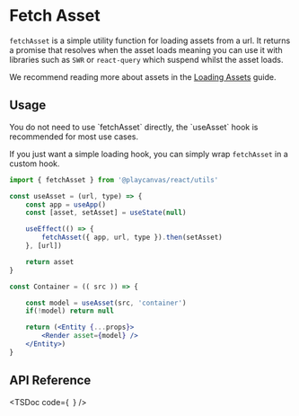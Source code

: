 # Fetch Asset

`fetchAsset` is a simple utility function for loading assets from a url. It returns a promise that resolves when the asset loads meaning you can use it with libraries such as `SWR` or `react-query` which suspend whilst the asset loads.

We recommend reading more about assets in the [Loading Assets](/docs/guide/loading-assets) guide.

## Usage

<Callout type="info" emoji="️💡">
You do not need to use `fetchAsset` directly, the `useAsset` hook is recommended for most use cases.
</Callout>

If you just want a simple loading hook, you can simply wrap `fetchAsset` in a custom hook.

```jsx copy filename="use-asset.jsx"
import { fetchAsset } from '@playcanvas/react/utils'

const useAsset = (url, type) => {
    const app = useApp()
    const [asset, setAsset] = useState(null)

    useEffect(() => {
        fetchAsset({ app, url, type }).then(setAsset)
    }, [url])

    return asset
}

const Container = (( src )) => {

    const model = useAsset(src, 'container')
    if(!model) return null

    return (<Entity {...props}>
        <Render asset={model} />
    </Entity>)
}
```

## API Reference

<TSDoc
  code={`
  `}
/>
